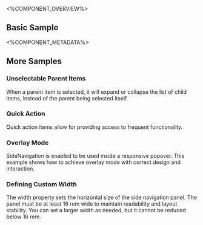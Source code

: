 
<%COMPONENT_OVERVIEW%>

## Basic Sample
<Basic />

<%COMPONENT_METADATA%>

## More Samples

### Unselectable Parent Items
When a parent item is selected, it will expand or collapse the list of child items, instead of the parent being selected itself.

<UnselectableParentItems />

### Quick Action
Quick action items allow for providing access to frequent functionality.

<QuickAction />

### Overlay Mode
SideNavigation is enabled to be used inside a responsive popover. This example shows how to achieve overlay mode with correct design and interaction.

<OverlayMode />

### Defining Custom Width
The width property sets the horizontal size of the side navigation panel. The panel must be at least 16 rem wide to maintain readability and layout stability. You can set a larger width as needed, but it cannot be reduced below 16 rem.

<CustomWidth />
